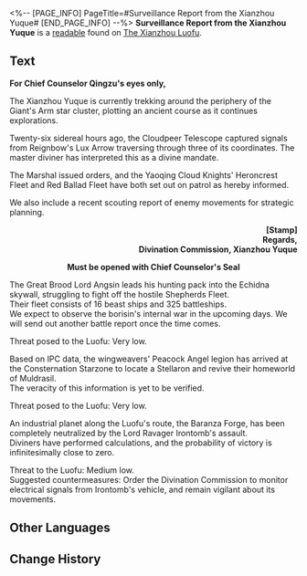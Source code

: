 <%-- [PAGE_INFO]
PageTitle=#Surveillance Report from the Xianzhou Yuque#
[END_PAGE_INFO] --%>
{{Readable Infobox
|id           = 187
|partIds      = 190403
|title        = 
|image        = Item Xianzhou Parchment.png
|world        = The Xianzhou Luofu
|parts        = 1
|author       = <!--to be added-->
|description  = An intelligence report sent from the Xianzhou Yuque.
|part1        = Surveillance Report from the Xianzhou Yuque
|source1      = {{cx|Source missing}}
|characters   = 
|factions     = 
}}
'''Surveillance Report from the Xianzhou Yuque''' is a [[readable]] found on [[The Xianzhou Luofu]].
<!--
==Location==
{{Map Embed|<map name>|<marker id>}}
-->
==Text==
'''For Chief Counselor Qingzu's eyes only,'''

The Xianzhou Yuque is currently trekking around the periphery of the Giant's Arm star cluster, plotting an ancient course as it continues explorations.

Twenty-six sidereal hours ago, the Cloudpeer Telescope captured signals from Reignbow's Lux Arrow traversing through three of its coordinates. The master diviner has interpreted this as a divine mandate.

The Marshal issued orders, and the Yaoqing Cloud Knights' Heroncrest Fleet and Red Ballad Fleet have both set out on patrol as hereby informed.

We also include a recent scouting report of enemy movements for strategic planning.

<div align="right">'''[Stamp]<br />Regards,<br />Divination Commission, Xianzhou Yuque'''</div>



<div align="center">'''Must be opened with Chief Counselor's Seal'''</div>

{{Size|32|[The Borisin]}}

The Great Brood Lord Angsin leads his hunting pack into the Echidna skywall, struggling to fight off the hostile Shepherds Fleet.<br />Their fleet consists of 16 beast ships and 325 battleships.<br />We expect to observe the borisin's internal war in the upcoming days. We will send out another battle report once the time comes.

Threat posed to the Luofu: Very low.

{{Size|32|[The Wingweavers]}}

Based on IPC data, the wingweavers' Peacock Angel legion has arrived at the Consternation Starzone to locate a Stellaron and revive their homeworld of Muldrasil.<br />The veracity of this information is yet to be verified.

Threat posed to the Luofu: Very low.

{{Size|32|[Antimatter Legion]}}

An industrial planet along the Luofu's route, the Baranza Forge, has been completely neutralized by the Lord Ravager Irontomb's assault.<br />Diviners have performed calculations, and the probability of victory is infinitesimally close to zero.

Threat to the Luofu: Medium low.<br />Suggested countermeasures: Order the Divination Commission to monitor electrical signals from Irontomb's vehicle, and remain vigilant about its movements.

<!--
==Trivia==
* 
-->
==Other Languages==
{{Other Languages
|en   = Surveillance Report from the Xianzhou Yuque
|zhs  = 来自「玉阙」仙舟的监察报告
|zht  = 來自「玉闕」仙舟的監察報告
|ja   = 仙舟「玉殿」からの監察報告
|ko   = 「옥궐」 선주에서 보내온 감찰 보고서
|es   = Informe de vigilancia del Yuque de Xianzhou
|fr   = Rapport de Surveillance du Yuque de Xianzhou
|ru   = Доклад разведки с Юйцюэ Сяньчжоу
|th   = รายงานการตรวจตราจาก Xianzhou "Yuque"
|vi   = Báo Cáo Giám Sát Từ Xianzhou "Yuque"
|de   = Bericht über die Überwachung aus der Xianzhou Yuque
|id   = Laporan Pengawasan dari Xianzhou "Yuque"
|pt   = Relatório de Vigilância do Yuque do Xianzhou
}}

==Change History==
{{Change History|1.0}}